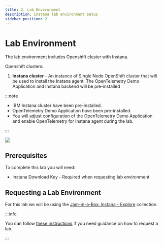 ```yaml
---
title: 2. Lab Environment
description: Instana lab environment setup
sidebar_position: 2
---
```


# Lab Environment

The lab environment includes Openshift cluster with Instana.

Openshift clusters:

1. **Instana cluster** - An instance of Single Node OpenShift cluster that will
   be used to install the Instana agent. The OpenTelemetry Demo Application and Instana backend will be pre-installed

:::note

- IBM Instana cluster have been pre-installed.
- OpenTelemetry Demo Application have been pre-installed.
- You will adjust configuration of the OpenTelemetry Demo Application and enable OpenTelemetry for Instana agent during the lab.

:::

![](images/architecture.png)

## Prerequisites

To complete this lab you will need:

- Instana Download Key - Required when requesting lab environment

## Requesting a Lab Environment

For this lab we will be using the
[Jam-in-a-Box: Instana - Explore](https://techzone.ibm.com/)
collection.

:::info

You can follow
[these instructions](/waiops-tech-jam/labs/jam-in-a-box/#requesting-a-lab-environment)
if you need guidance on how to request a lab.

:::
